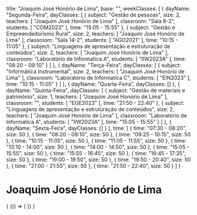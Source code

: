  title: "Joaquim José Honório de Lima",
  base: "",
  weekClasses: [
    {
      dayName: "Segunda-Feira",
      dayClasses: [
        {
          subject: "Gestão de pessoas",
          size: 2,
          teachers: [
            "Joaquim José Honório de Lima"
          ],
          classroom: "Sala 8-2",
          students: [
            "COM2023"
          ],
          time: "15:05 - 15:55"
        },
        {
          subject: "Gestão e Empreendedorismo Rural",
          size: 2,
          teachers: [
            "Joaquim José Honório de Lima"
          ],
          classroom: "Sala 14-2",
          students: [
            "AGO2021"
          ],
          time: "10:15 - 11:05"
        },
        {
          subject: "Linguagens de apresentação e estruturação de conteúdos",
          size: 2,
          teachers: [
            "Joaquim José Honório de Lima"
          ],
          classroom: "Laboratório de Informatica A",
          students: [
            "IIW2023A"
          ],
          time: "08:20 - 09:10"
        }
      ]
    },
    {
      dayName: "Terça-Feira",
      dayClasses: [
        {
          subject: "Informática Instrumental",
          size: 2,
          teachers: [
            "Joaquim José Honório de Lima"
          ],
          classroom: "Laboratório de Informatica C",
          students: [
            "EIN2023"
          ],
          time: "10:15 - 11:05"
        }
      ]
    },
    {
      dayName: "Quarta-Feira",
      dayClasses: []
    },
    {
      dayName: "Quinta-Feira",
      dayClasses: [
        {
          subject: "Gestão de materiais e patrimônio",
          size: 1,
          teachers: [
            "Joaquim José Honório de Lima"
          ],
          classroom: "",
          students: [
            "EGE2023"
          ],
          time: "21:50 - 22:40"
        },
        {
          subject: "Linguagens de apresentação e estruturação de conteúdos",
          size: 2,
          teachers: [
            "Joaquim José Honório de Lima"
          ],
          classroom: "Laboratório de Informatica A",
          students: [
            "IIW2023A"
          ],
          time: "15:05 - 15:55"
        }
      ]
    },
    {
      dayName: "Sexta-Feira",
      dayClasses: []
    }
  ],
  time: [
    {
      time: "07:30 - 08:20",
      size: 50
    },
    {
      time: "08:20 - 09:10",
      size: 50
    },
    {
      time: "09:25 - 10:15",
      size: 50
    },
    {
      time: "10:15 - 11:05",
      size: 50
    },
    {
      time: "11:05 - 11:55",
      size: 50
    },
    {
      time: "13:10 - 14:00",
      size: 50
    },
    {
      time: "14:00 - 14:50",
      size: 50
    },
    {
      time: "15:05 - 15:55",
      size: 50
    },
    {
      time: "15:55 - 16:45",
      size: 50
    },
    {
      time: "16:45 - 17:35",
      size: 50
    },
    {
      time: "19:00 - 19:50",
      size: 50
    },
    {
      time: "19:50 - 20:40",
      size: 50
    },
    {
      time: "21:00 - 21:50",
      size: 50
    },
    {
      time: "21:50 - 22:40",
      size: 50
    }
  ]
}

# Joaquim José Honório de Lima

<div>
  {
    <BrowserOnly>
      {() => (
        <Grid
          title={data.title}
          weekClasses={data.weekClasses}
          time={data.time}
        />
      )}
    </BrowserOnly>
  }
</div>

